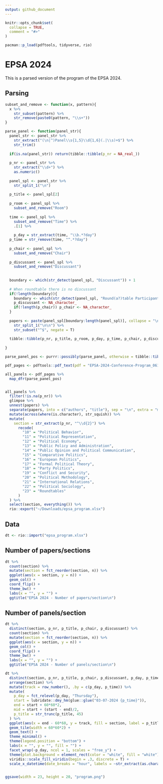 ```yaml
---
output: github_document
---
```


<!-- README.md is generated from README.Rmd. Please edit that file -->

```r
knitr::opts_chunk$set(
  collapse = TRUE,
  comment = "#>"
)

pacman::p_load(pdftools, tidyverse, rio)
```

# EPSA 2024

This is a parsed version of the program of the EPSA 2024. 

## Parsing

```r


subset_and_remove <- function(x, pattern){
  x %>% 
    str_subset(pattern) %>%
    str_remove(paste0(pattern, "\\s+"))
}

parse_panel <- function(panel_str){
  panel_str <- panel_str %>%
    str_extract("(\n|^)Panel\\s{1,5}\\d{1,6}(.|\\s)+$") %>%
    str_trim()
  
  if(is.na(panel_str)) return(tibble::tibble(p_nr = NA_real_))
  
  p_nr <- panel_str %>% 
    str_extract("\\d+") %>%
    as.numeric()
  
  panel_spl <- panel_str %>% 
    str_split_1("\n")
  
  p_title <- panel_spl[2]
  
  p_room <- panel_spl %>% 
    subset_and_remove("Room")
  
  time <- panel_spl %>% 
    subset_and_remove("Time") %>%
    .[1] %>%
    
    p_day = str_extract(time, "\\b.*?day")
  p_time = str_remove(time, "^.*?day")
  
  p_chair <- panel_spl %>% 
    subset_and_remove("Chair")
  
  p_discussant <- panel_spl %>% 
    subset_and_remove("Discussant")
  
  
  boundary <- which(str_detect(panel_spl, "Discussant")) + 1
  
  # When roundtable there is no discussant
  if(!length(boundary)){
    boundary <- which(str_detect(panel_spl, "Round(a?)table Participants")) + 1
    p_discussant <- NA_character_
    if(!length(p_chair)) p_chair <- NA_character_
  }
  
  papers <- paste(panel_spl[boundary:length(panel_spl)], collapse = "\n") %>%
    str_split_1("\n\n") %>%
    str_subset("^$", negate = T) 
  
  tibble::tibble(p_nr, p_title, p_room, p_day, p_time, p_chair, p_discussant, papers = list(papers))
  
}

parse_panel_pos <- purrr::possibly(parse_panel, otherwise = tibble::tibble(p_nr = NA_real_))

pdf_pages <- pdftools::pdf_text(pdf = "EPSA-2024-Conference-Program_061524.pdf") 

all_panels <- pdf_pages %>%
  map_dfr(parse_panel_pos)


all_panels %>%
  filter(!is.na(p_nr)) %>%
  glimpse %>%
  unnest(papers) %>%
  separate(papers, into = c("authors", "title"), sep = "\n", extra = "merge") %>%
  mutate(across(where(is.character), str_squish)) %>%
  mutate(
    section = str_extract(p_nr, "^\\d{2}") %>%
      recode(
        "10" = "Political Behavior",
        "11" = "Political Representation",
        "12" = "Political Economy",
        "13" = "Public Policy and Administration",
        "14" = "Public Opinion and Political Communication",
        "15" = "Comparative Politics",
        "16" = "European Politics",
        "17" = "Formal Political Theory",
        "18" = "Party Politics",
        "19" = "Conflict and Security",
        "20" = "Political Methodology",
        "21" = "International Relations",
        "22" = "Political Sociology", 
        "23" = "Roundtables"
      ) 
  ) %>%
  select(section, everything()) %>%
  rio::export("~/Downloads/epsa_program.xlsx")

```


## Data

```r
dt <- rio::import("epsa_program.xlsx")
```

## Number of papers/sections

```r
dt %>%
  count(section) %>%
  mutate(section = fct_reorder(section, n)) %>%
  ggplot(aes(x = section, y = n)) +
  geom_col() +
  coord_flip() +
  theme_bw() +
  labs(x = "", y = "") +
  ggtitle("EPSA 2024 - Number of papers/section\n")
```

## Number of panels/section

```r
dt %>%
  distinct(section, p_nr, p_title, p_chair, p_discussant) %>%
  count(section) %>%
  mutate(section = fct_reorder(section, n)) %>%
  ggplot(aes(x = section, y = n)) +
  geom_col() +
  coord_flip() +
  theme_bw() +
  labs(x = "", y = "") +
  ggtitle("EPSA 2024 - Number of panels/section\n")
```


```r
dt %>%
  distinct(section, p_nr, p_title, p_chair, p_discussant, p_day, p_time) %>%  
  arrange(section) %>%
  mutate(track = row_number(), .by = c(p_day, p_time)) %>%
  mutate(
    p_day = fct_relevel(p_day, "Thursday"),
    start = lubridate::dmy_hm(glue::glue("03-07-2024 {p_time}")), 
    end = start + 60*60*2, 
    mid = start + (start - end)/2, 
    p_title = str_trunc(p_title, 45)
  ) %>%
  ggplot(aes(x = end - 60*60, y = track, fill = section, label = p_title)) +
  geom_tile(width = 60*60*2) +
  geom_text() +
  theme_minimal() +
  theme(legend.position = "bottom") +
  labs(x = "", y = "", fill = "") +
  facet_wrap(~p_day, ncol = 1, scales = "free_y") +
  theme(plot.background = element_rect(color = "white", fill = "white"),panel.grid = element_blank(), axis.text.y = element_blank()) +
  viridis::scale_fill_viridis(begin = .3, discrete = T) +
  scale_x_datetime(date_breaks = "hour", labels = ~str_extract(as.character(.x), "\\d{2}:\\d{2}"))
  

ggsave(width = 23, height = 20, "program.png")
```









